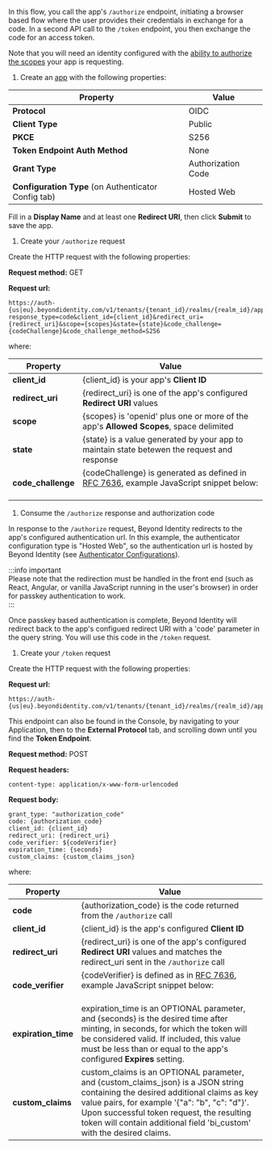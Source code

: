 
In this flow, you call the app's `/authorize` endpoint, initiating a browser based flow where the user provides their credentials in exchange for a code. In a second API call to the `/token` endpoint, you then exchange the code for an access token.

Note that you will need an identity configured with the [ability to authorize the scopes](/docs/next/api-scopes#scopes-authorized-for-the-identity-approving-the-authorization-request) your app is requesting.

1. Create an [app](/docs/next/add-an-application) with the following properties:

  | Property | Value |
  | --- | --- |
  | **Protocol** | OIDC |
  | **Client Type** | Public |
  | **PKCE** | S256 |
  | **Token Endpoint Auth Method** | None |
  | **Grant Type** | Authorization Code |
  | **Configuration Type** (on Authenticator Config tab) | Hosted Web |

  Fill in a **Display Name** and at least one **Redirect URI**, then click **Submit** to save the app.

1. Create your `/authorize` request

  Create the HTTP request with the following properties:

  **Request method:** GET

  **Request url:**

  ```http
  https://auth-{us|eu}.beyondidentity.com/v1/tenants/{tenant_id}/realms/{realm_id}/applications/{application_id}/authorize?response_type=code&client_id={client_id}&redirect_uri={redirect_uri}&scope={scopes}&state={state}&code_challenge={codeChallenge}&code_challenge_method=S256
  ```

  where:

  | Property | Value |
  | --- | --- |
  | **client_id** | {client_id} is your app's **Client ID** |
  | **redirect_uri** | {redirect_uri} is one of the app's configured **Redirect URI** values |
  | **scope** | {scopes} is 'openid' plus one or more of the app's **Allowed Scopes**, space delimited |
  | **state** | {state} is a value generated by your app to maintain state betewen the request and response |
  | **code_challenge** | {codeChallenge} is generated as defined in [RFC 7636](https://datatracker.ietf.org/doc/html/rfc7636#section-4.2), example JavaScript snippet below:<br/><br/><CodeChallengeVerifier/> |

1. Consume the `/authorize` response and authorization code

  In response to the `/authorize` request, Beyond Identity redirects to the app's configured authentication url.
  In this example, the authenticator configuration type is "Hosted Web", so the authentication url is hosted by Beyond Identity (see [Authenticator Configurations](/docs/next/authentication)).

  :::info important  
  Please note that the redirection must be handled in the front end (such as React, Angular, or vanilla JavaScript running in the user's browser) in order for passkey authentication to work.  
  :::

  Once passkey based authentication is complete, Beyond Identity will redirect back to the app's configued redirect URI with a 'code' parameter in the query string. You will use this code in the `/token` request.

1. Create your `/token` request

  Create the HTTP request with the following properties:

  **Request url:**

  ```http
  https://auth-{us|eu}.beyondidentity.com/v1/tenants/{tenant_id}/realms/{realm_id}/applications/{application_id}/token
  ```

  This endpoint can also be found in the Console, by navigating to your Application, then to the **External Protocol** tab, and scrolling down until you find the **Token Endpoint**.

  **Request method:** POST

  **Request headers:**

  ```http
  content-type: application/x-www-form-urlencoded
  ```

  **Request body:**

  ```http
  grant_type: "authorization_code"
  code: {authorization_code}
  client_id: {client_id}
  redirect_uri: {redirect_uri}
  code_verifier: ${codeVerifier}
  expiration_time: {seconds}
  custom_claims: {custom_claims_json}
  ```

  where:

  | Property | Value |
  | --- | --- |
  | **code** | {authorization_code} is the code returned from the `/authorize` call |
  | **client_id** | {client_id} is the app's configured **Client ID** |
  | **redirect_uri** | {redirect_uri} is one of the app's configured **Redirect URI** values and matches the redirect_uri sent in the `/authorize` call |
  | **code_verifier** | {codeVerifier} is defined as in [RFC 7636](https://datatracker.ietf.org/doc/html/rfc7636#section-4.1), example JavaScript snippet below:<br/><br/><CodeChallengeVerifier/> |
  | **expiration_time** | expiration_time is an OPTIONAL parameter, and {seconds} is the desired time after minting, in seconds, for which the token will be considered valid. If included, this value must be less than or equal to the app's configured **Expires** setting. |
  | **custom_claims** | custom_claims is an OPTIONAL parameter, and {custom_claims_json} is a JSON string containing the desired additional claims as key value pairs, for example '{"a": "b", "c": "d"}'. Upon successful token request, the resulting token will contain additional field 'bi_custom' with the desired claims. |
